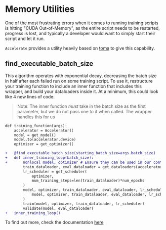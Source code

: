 <!--Copyright 2022 The HuggingFace Team. All rights reserved.

Licensed under the Apache License, Version 2.0 (the "License"); you may not use this file except in compliance with
the License. You may obtain a copy of the License at

http://www.apache.org/licenses/LICENSE-2.0

Unless required by applicable law or agreed to in writing, software distributed under the License is distributed on
an "AS IS" BASIS, WITHOUT WARRANTIES OR CONDITIONS OF ANY KIND, either express or implied. See the License for the
specific language governing permissions and limitations under the License.
-->

# Memory Utilities

One of the most frustrating errors when it comes to running training scripts is hitting "CUDA Out-of-Memory", 
as the entire script needs to be restarted, progress is lost, and typically a developer would want to simply
start their script and let it run.

`Accelerate` provides a utility heavily based on [toma](https://github.com/BlackHC/toma) to give this capability.

## find_executable_batch_size

This algorithm operates with exponential decay, decreasing the batch size in half after each failed run on some 
training script. To use it, restructure your training function to include an inner function that includes this wrapper, 
and build your dataloaders inside it. At a minimum, this could look like 4 new lines of code. 
> Note: The inner function *must* take in the batch size as the first parameter, but we do not pass one to it when called. The wrapper handles this for us

```diff
def training_function(args):
    accelerator = Accelerator()
    model = get_model()
    model.to(accelerator.device)
    optimizer = get_optimizer()

+   @find_executable_batch_size(starting_batch_size=args.batch_size)
+   def inner_training_loop(batch_size):
+       nonlocal model, optimizer # Ensure they can be used in our context
        train_dataloader, eval_dataloader = get_dataloaders(accelerator, batch_size)
        lr_scheduler = get_scheduler(
            optimizer, 
            num_training_steps=len(train_dataloader)*num_epochs
        )
        model, optimizer, train_dataloader, eval_dataloader, lr_scheduler = accelerator.prepare(
            model, optimizer, train_dataloader, eval_dataloader, lr_scheduler
        )
        train(model, optimizer, train_dataloader, lr_scheduler)
        validate(model, eval_dataloader)
+   inner_training_loop()
```

To find out more, check the documentation [here](../package_reference/utilities#accelerate.find_executable_batch_size)
